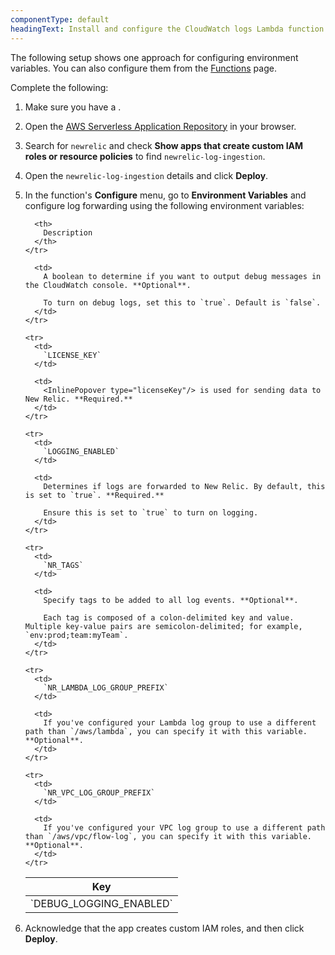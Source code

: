 ```yaml
---
componentType: default
headingText: Install and configure the CloudWatch logs Lambda function
---
```


The following setup shows one approach for configuring environment variables. You can also configure them from the [Functions](https://docs.aws.amazon.com/lambda/latest/dg/configuration-envvars.html) page.

Complete the following:

1. Make sure you have a <InlinePopover type="licenseKey"/>.

2. Open the [AWS Serverless Application Repository](https://serverlessrepo.aws.amazon.com/applications) in your browser.

3. Search for `newrelic` and check <DNT>**Show apps that create custom IAM roles or resource policies**</DNT> to find `newrelic-log-ingestion`.

4. Open the `newrelic-log-ingestion` details and click <DNT>**Deploy**</DNT>.

5. In the function's <DNT>**Configure**</DNT> menu, go to <DNT>**Environment Variables**</DNT> and configure log forwarding using the following environment variables:

   <table>
     <thead>
       <tr>
         <th style={{ width: "200px" }}>
           Key
         </th>

         <th>
           Description
         </th>
       </tr>
     </thead>

     <tbody>
       <tr>
         <td>
           `DEBUG_LOGGING_ENABLED`
         </td>

         <td>
           A boolean to determine if you want to output debug messages in the CloudWatch console. **Optional**.

           To turn on debug logs, set this to `true`. Default is `false`.
         </td>
       </tr>

       <tr>
         <td>
           `LICENSE_KEY`
         </td>

         <td>
           <InlinePopover type="licenseKey"/> is used for sending data to New Relic. **Required.**
         </td>
       </tr>

       <tr>
         <td>
           `LOGGING_ENABLED`
         </td>

         <td>
           Determines if logs are forwarded to New Relic. By default, this is set to `true`. **Required.**

           Ensure this is set to `true` to turn on logging.
         </td>
       </tr>

       <tr>
         <td>
           `NR_TAGS`
         </td>

         <td>
           Specify tags to be added to all log events. **Optional**.

           Each tag is composed of a colon-delimited key and value. Multiple key-value pairs are semicolon-delimited; for example, `env:prod;team:myTeam`.
         </td>
       </tr>

       <tr>
         <td>
           `NR_LAMBDA_LOG_GROUP_PREFIX`
         </td>

         <td>
           If you've configured your Lambda log group to use a different path than `/aws/lambda`, you can specify it with this variable. **Optional**.
         </td>
       </tr>

       <tr>
         <td>
           `NR_VPC_LOG_GROUP_PREFIX`
         </td>

         <td>
           If you've configured your VPC log group to use a different path than `/aws/vpc/flow-log`, you can specify it with this variable. **Optional**.
         </td>
       </tr>
     </tbody>
   </table>

6. Acknowledge that the app creates custom IAM roles, and then click <DNT>**Deploy**</DNT>.
